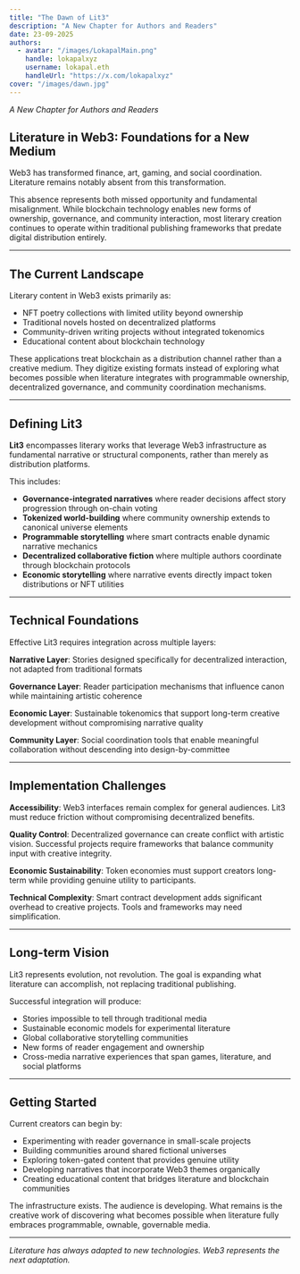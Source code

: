 ```yaml
---
title: "The Dawn of Lit3"
description: "A New Chapter for Authors and Readers"
date: 23-09-2025
authors:
  - avatar: "/images/LokapalMain.png"
    handle: lokapalxyz
    username: lokapal.eth
    handleUrl: "https://x.com/lokapalxyz"
cover: "/images/dawn.jpg"
---
```


*A New Chapter for Authors and Readers*

## Literature in Web3: Foundations for a New Medium

Web3 has transformed finance, art, gaming, and social coordination. Literature remains notably absent from this transformation.

This absence represents both missed opportunity and fundamental misalignment. While blockchain technology enables new forms of ownership, governance, and community interaction, most literary creation continues to operate within traditional publishing frameworks that predate digital distribution entirely.

---

## The Current Landscape

Literary content in Web3 exists primarily as:
- NFT poetry collections with limited utility beyond ownership
- Traditional novels hosted on decentralized platforms
- Community-driven writing projects without integrated tokenomics
- Educational content about blockchain technology

These applications treat blockchain as a distribution channel rather than a creative medium. They digitize existing formats instead of exploring what becomes possible when literature integrates with programmable ownership, decentralized governance, and community coordination mechanisms.

---

## Defining Lit3

**Lit3** encompasses literary works that leverage Web3 infrastructure as fundamental narrative or structural components, rather than merely as distribution platforms.

This includes:
- **Governance-integrated narratives** where reader decisions affect story progression through on-chain voting
- **Tokenized world-building** where community ownership extends to canonical universe elements
- **Programmable storytelling** where smart contracts enable dynamic narrative mechanics
- **Decentralized collaborative fiction** where multiple authors coordinate through blockchain protocols
- **Economic storytelling** where narrative events directly impact token distributions or NFT utilities

---

## Technical Foundations

Effective Lit3 requires integration across multiple layers:

**Narrative Layer**: Stories designed specifically for decentralized interaction, not adapted from traditional formats

**Governance Layer**: Reader participation mechanisms that influence canon while maintaining artistic coherence

**Economic Layer**: Sustainable tokenomics that support long-term creative development without compromising narrative quality

**Community Layer**: Social coordination tools that enable meaningful collaboration without descending into design-by-committee

---

## Implementation Challenges

**Accessibility**: Web3 interfaces remain complex for general audiences. Lit3 must reduce friction without compromising decentralized benefits.

**Quality Control**: Decentralized governance can create conflict with artistic vision. Successful projects require frameworks that balance community input with creative integrity.

**Economic Sustainability**: Token economies must support creators long-term while providing genuine utility to participants.

**Technical Complexity**: Smart contract development adds significant overhead to creative projects. Tools and frameworks may need simplification.

---

## Long-term Vision

Lit3 represents evolution, not revolution. The goal is expanding what literature can accomplish, not replacing traditional publishing.

Successful integration will produce:
- Stories impossible to tell through traditional media
- Sustainable economic models for experimental literature  
- Global collaborative storytelling communities
- New forms of reader engagement and ownership
- Cross-media narrative experiences that span games, literature, and social platforms

---

## Getting Started

Current creators can begin by:
- Experimenting with reader governance in small-scale projects
- Building communities around shared fictional universes
- Exploring token-gated content that provides genuine utility
- Developing narratives that incorporate Web3 themes organically
- Creating educational content that bridges literature and blockchain communities

The infrastructure exists. The audience is developing. What remains is the creative work of discovering what becomes possible when literature fully embraces programmable, ownable, governable media.

---

*Literature has always adapted to new technologies. Web3 represents the next adaptation.*